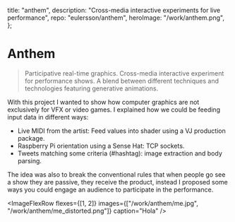   title: "anthem",
  description: "Cross-media interactive experiments for live performance",
  repo: "eulersson/anthem",
  heroImage: "/work/anthem.png",
};

# Anthem

> Participative real-time graphics. Cross-media interactive experiment for
> performance shows. A blend between different techniques and technologies
> featuring generative animations.

With this project I wanted to show how computer graphics are not exclusively
for VFX or video games. I explained how we could be feeding input data in
different ways:

- Live MIDI from the artist: Feed values into shader using a VJ
  production package.
- Raspberry Pi orientation using a Sense Hat: TCP sockets.
- Tweets matching some criteria (#hashtag): image extraction and body parsing.

The idea was also to break the conventional rules that when people go see a
show they are passive, they receive the product, instead I proposed some ways
you could engage an audience to participate in the performance.

<ImageFlexRow
  flexes={[1, 2]}
  images={["/work/anthem/me.jpg", "/work/anthem/me_distorted.png"]}
  caption="Hola"
/>
